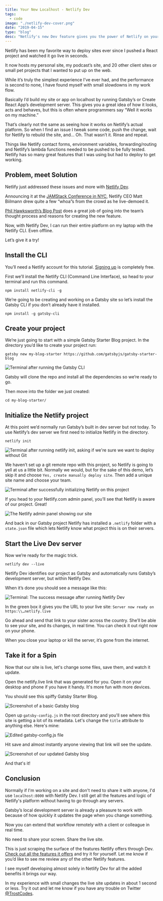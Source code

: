 ```yaml
---
title: Your New Localhost - Netlify Dev
tags:
  - code
image: "./netlify-dev-cover.png"
date: "2019-04-15"
type: "blog"
desc: "Netlify's new Dev feature gives you the power of Netlify on your desktop. The Live feature allows for site streaming across the internet. Let's check it out!"
---
```


Netlify has been my favorite way to deploy sites ever since I pushed a React project and watched it go live in seconds.

It now hosts my personal site, my podcast’s site, and 20 other client sites or small pet projects that I wanted to put up on the web.

While it’s truly the simplest experience I’ve ever had, and the performance is second to none, I have found myself with small slowdowns in my work flow.

Basically I’d build my site or app on localhost by running Gatsby’s or Create React App’s development server. This gives you a great idea of how it looks, acts and behaves, but this is often where programmers say “Well it works on my machine.”

That’s clearly not the same as seeing how it works on Netlify’s actual platform. So when I find an issue I tweak some code, push the change, wait for Netlify to rebuild the site, and… Oh. That wasn’t it. Rinse and repeat.

Things like Netlify contact forms, environment variables, forwarding/routing and Netlify’s lambda functions needed to be pushed to be fully tested. Netlify has so many great features that I was using but had to deploy to get working.

## Problem, meet Solution

Netlify just addressed these issues and more with [Netlify Dev](https://www.netlify.com/products/dev/#how-it-works).

Announcing it at the [JAMStack Conference in NYC](https://jamstackconf.com/nyc/), Netlify CEO Matt Biilmann drew quite a few “whoa”s from the crowd as he live-demoed it.

[Phil Hawksworth’s Blog Post](https://www.netlify.com/blog/2019/04/09/netlify-dev--our-entire-platform-right-on-your-laptop/) does a great job of going into the team’s thought process and reasons for creating the new feature.

Now, with Netlify Dev, I can run their entire platform on my laptop with the Netlify CLI. Even offline.

Let’s give it a try!

## Install the CLI

You’ll need a Netlify account for this tutorial. [Signing up](https://app.netlify.com/signup) is completely free.

First we’ll install the Netlify CLI (Command Line Interface), so head to your terminal and run this command.

```shell
npm install netlify-cli -g
```

We’re going to be creating and working on a Gatsby site so let’s install the Gatsby CLI if you don’t already have it installed.

```shell
npm install -g gatsby-cli
```

## Create your project

We’re just going to start with a simple Gatsby Starter Blog project. In the directory you’d like to create your project run:

```shell
gatsby new my-blog-starter https://github.com/gatsbyjs/gatsby-starter-blog
```

![Terminal after running the Gatsby CLI](netlify-dev1.png)

Gatsby will clone the repo and install all the dependencies so we’re ready to go.

Then move into the folder we just created:

```shell
cd my-blog-starter/
```

## Initialize the Netlify project

At this point we’d normally run Gatsby’s built in dev server but not today. To use Netlify’s dev server we first need to initialize Netlify in the directory.

```shell
netlify init
```

![Terminal after running netlify init, asking if we're sure we want to deploy without Git](netlify-dev2.png)

We haven’t set up a git remote repo with this project, so Netlify is going to yell at us a little bit. Normally we would, but for the sake of this demo, let’s skip it and choose `Yes, create manually deploy site`. Then add a unique site name and choose your team.

![Terminal after successfully initializing Netlify on this project](netlify-dev3.png)

If you head to your Netlify.com admin panel, you’ll see that Netlify is aware of our project. Great!

![The Netlify admin panel showing our site](netlify-dev4.png)

And back in our Gatsby project Netlify has installed a `.netlify` folder with a `state.json` file which lets Netlify know what project this is on their servers.

## Start the Live Dev server

Now we’re ready for the magic trick.

```shell
netlify dev --live
```

Netlify Dev identifies our project as Gatsby and automatically runs Gatsby’s development server, but within Netlify Dev.

When it’s done you should see a message like this:

![Terminal: The success message after running Netlify Dev](netlify-dev5.png)

In the green box it gives you the URL to your live site: `Server now ready on https:\\…netlify.live`

Go ahead and send that link to your sister across the country. She’ll be able to see your site, and its changes, in real time. You can check it out right now on your phone.

When you close your laptop or kill the server, it’s gone from the internet.

## Take it for a Spin

Now that our site is live, let's change some files, save them, and watch it update.

Open the netlify.live link that was generated for you. Open it on your desktop and phone if you have it handy. It's more fun with more devices.

You should see this spiffy Gatsby Starter Blog.

![Screenshot of a basic Gatsby blog](netlify-dev6.png)

Open up `gatsby-config.js` in the root directory and you'll see where this site is getting a lot of its metadata. Let's change the `title` attribute to anything else. Here's mine:

![Edited gatsby-config.js file](netlify-dev7.png)

Hit save and almost instantly anyone viewing that link will see the update.

![Screenshot of our updated Gatsby blog](netlify-dev8.png)

And that's it!

## Conclusion

Normally if I'm working on a site and don't need to share it with anyone, I'd use `localhost:8000` with Netlify Dev. I still get all the features and logic of Netlify's platform without having to go through any servers.

Gatsby’s local development server is already a pleasure to work with because of how quickly it updates the page when you change something.

Now you can extend that workflow remotely with a client or colleague in real time.

No need to share your screen. Share the live site.

This is just scraping the surface of the features Netlify offers through Dev. [Check out all the features it offers](https://www.netlify.com/products/dev/) and try it for yourself. Let me know if you’d like to see me review any of the other Netlify features.

I see myself developing almost solely in Netlify Dev for all the added benefits it brings our way.

In my experience with small changes the live site updates in about 1 second or less. Try it out and let me know if you have any trouble on Twitter [@TrostCodes](https://twitter.com/TrostCodes).
